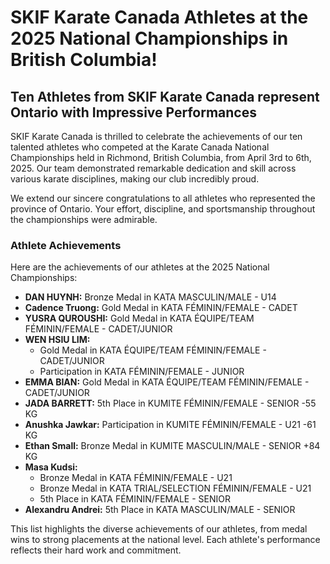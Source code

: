 # SKIF Karate Canada Athletes at the 2025 National Championships in British Columbia!

## Ten Athletes from SKIF Karate Canada represent Ontario with Impressive Performances

SKIF Karate Canada is thrilled to celebrate the achievements of our ten talented athletes who competed at the Karate Canada National Championships held in Richmond, British Columbia, from April 3rd to 6th, 2025. Our team demonstrated remarkable dedication and skill across various karate disciplines, making our club incredibly proud.

We extend our sincere congratulations to all athletes who represented the province of Ontario. Your effort, discipline, and sportsmanship throughout the championships were admirable.

### Athlete Achievements

Here are the achievements of our athletes at the 2025 National Championships:

* **DAN HUYNH:** Bronze Medal in KATA MASCULIN/MALE - U14
* **Cadence Truong:** Gold Medal in KATA FÉMININ/FEMALE - CADET
* **YUSRA QUROUSHI:** Gold Medal in KATA ÉQUIPE/TEAM FÉMININ/FEMALE - CADET/JUNIOR
* **WEN HSIU LIM:**
    * Gold Medal in KATA ÉQUIPE/TEAM FÉMININ/FEMALE - CADET/JUNIOR
    * Participation in KATA FÉMININ/FEMALE - JUNIOR
* **EMMA BIAN:** Gold Medal in KATA ÉQUIPE/TEAM FÉMININ/FEMALE - CADET/JUNIOR
* **JADA BARRETT:** 5th Place in KUMITE FÉMININ/FEMALE - SENIOR -55 KG
* **Anushka Jawkar:** Participation in KUMITE FÉMININ/FEMALE - U21 -61 KG
* **Ethan Small:** Bronze Medal in KUMITE MASCULIN/MALE - SENIOR +84 KG
* **Masa Kudsi:**
    * Bronze Medal in KATA FÉMININ/FEMALE - U21
    * Bronze Medal in KATA TRIAL/SELECTION FÉMININ/FEMALE - U21
    * 5th Place in KATA FÉMININ/FEMALE - SENIOR
* **Alexandru Andrei:** 5th Place in KATA MASCULIN/MALE - SENIOR


This list highlights the diverse achievements of our athletes, from medal wins to strong placements at the national level. Each athlete's performance reflects their hard work and commitment.